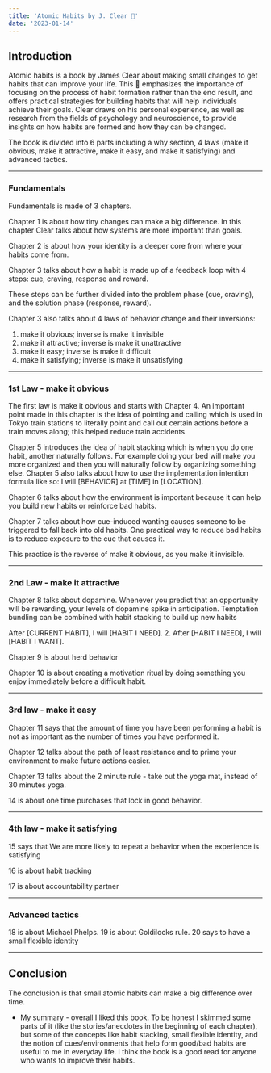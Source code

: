 ```yaml
---
title: 'Atomic Habits by J. Clear 📔'
date: '2023-01-14'
---
```


## Introduction

Atomic habits is a book by James Clear about making small changes to get habits that can improve your life. This 📕 emphasizes the importance of focusing on the process of habit formation rather than the end result, and offers practical strategies for building habits that will help individuals achieve their goals. Clear draws on his personal experience, as well as research from the fields of psychology and neuroscience, to provide insights on how habits are formed and how they can be changed.

The book is divided into 6 parts including a why section, 4 laws (make it obvious, make it attractive, make it easy, and make it satisfying) and advanced tactics.

---

### Fundamentals

Fundamentals is made of 3 chapters.

Chapter 1 is about how tiny changes can make a big difference. In this chapter Clear talks about how systems are more important than goals.

Chapter 2 is about how your identity is a deeper core from where your habits come from.

Chapter 3 talks about how a habit is made up of a feedback loop with 4 steps: cue, craving, response and reward.

These steps can be further divided into the problem phase (cue, craving), and the solution phase (response, reward).

Chapter 3 also talks about 4 laws of behavior change and their inversions:

1. make it obvious; inverse is make it invisible
2. make it attractive; inverse is make it unattractive
3. make it easy; inverse is make it difficult
4. make it satisfying; inverse is make it unsatisfying

---

### 1st Law - make it obvious

The first law is make it obvious and starts with Chapter 4. An important point made in this chapter is the idea of pointing and calling which is used in Tokyo train stations to literally point and call out certain actions before a train moves along; this helped reduce train accidents.

Chapter 5 introduces the idea of habit stacking which is when you do one habit, another naturally follows. For example doing your bed will make you more organized and then you will naturally follow by organizing something else. Chapter 5 also talks about how to use the implementation intention formula like so: I will [BEHAVIOR] at [TIME] in [LOCATION].

Chapter 6 talks about how the environment is important because it can help you build new habits or reinforce bad habits.

Chapter 7 talks about how cue-induced wanting causes someone to be triggered to fall back into old habits. One practical way to reduce bad habits is to reduce exposure to the cue that causes it.

This practice is the reverse of make it obvious, as you make it invisible.

---

### 2nd Law - make it attractive

Chapter 8 talks about dopamine. Whenever
you predict that an opportunity will be rewarding, your levels of dopamine spike in anticipation. Temptation bundling can be combined with habit stacking to build up new habits

After [CURRENT HABIT], I will [HABIT I NEED].
2. After [HABIT I NEED], I will [HABIT I WANT].

Chapter 9 is about herd behavior

Chapter 10 is about creating a motivation ritual by doing something you enjoy immediately before a difficult habit.

---

### 3rd law - make it easy

Chapter 11 says that the amount of time you have been performing a habit is not as important as the number of times you have performed it.

Chapter 12 talks about the path of least resistance and to prime your environment to make future actions easier.

Chapter 13 talks about the 2 minute rule - take out the yoga mat, instead of 30 minutes yoga.

14 is about one time purchases that lock in good behavior.

---

### 4th law - make it satisfying

15 says that We are more likely to repeat a behavior when the experience is
satisfying

16 is about habit tracking

17 is about accountability partner

---

### Advanced tactics

18 is about Michael Phelps. 19 is about Goldilocks rule. 20 says to have a small flexible identity

---

## Conclusion

The conclusion is that small atomic habits can make a big difference over time.

- My summary - overall I liked this book. To be honest I skimmed some parts of it (like the stories/anecdotes in the beginning of each chapter), but some of the concepts like habit stacking, small flexible identity, and the notion of cues/environments that help form good/bad habits are useful to me in everyday life. I think the book is a good read for anyone who wants to improve their habits.